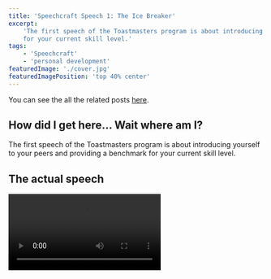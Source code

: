 ```yaml
---
title: 'Speechcraft Speech 1: The Ice Breaker'
excerpt:
    'The first speech of the Toastmasters program is about introducing yourself to your peers and providing a benchmark
    for your current skill level.'
tags:
    - 'Speechcraft'
    - 'personal development'
featuredImage: './cover.jpg'
featuredImagePosition: 'top 40% center'
---
```


You can see the all the related posts [here](./tags/speechcraft).

## How did I get here... Wait where am I?

The first speech of the Toastmasters program is about introducing yourself to your peers and providing a benchmark for
your current skill level.

## The actual speech

<Video src="https://www.youtube.com/embed/-P9M3uPn4FQ" title="Speechcraft Icebreaker" />

## The written speech

In an attempt to give unusable dirt to Marcus and ensuring that everyone needs a coffee after, let's begin with our
history lesson. A long long time ago... Actually, in 30 odd years that I have been on this planet, I have lived in 10
cities and 3 countries. Including the 3 countries, I have visited 12 countries and done month-long road trips in a few
of them. It might not seem like much but this is quite uncommon in India. In the beginning, I was averaging a city a
year, but then I got married and things slowed down. In fact, while we were dating my now-wife was worried that I would
continue to change jobs and cities every year. Useless piece of trivia, I have convinced her to move to two different
cities since.

Apart from travelling, I like buildings. Oops, Buildings are great but I meant building stuff. Like most boys, I got
into computers to make video games. As luck would have it, I made video games for almost 10 years. The work-life can be
brutal, but it's great to be able to say that you are playing games during work hours for research purposes.

I was also heavily influenced by Terminator 2 and always wanted to build something like that. This led me to get my
masters and incidentally, the 2nd country I lived in. I got to help make some very cool agent simulations, virtual
humans and also go to play with some robots. However, I was so disappointed to learn that we were nowhere near building
SkyNet that I went back to building games. At some point, a game company in New Zealand decided it would be a good idea
to get me here and I thought free plane tickets, visa and accommodation. What's the worse that could happen? By the way,
that is also how you convince your wife to leave her job and family and move halfway across the world to a new country
with you. Unfortunately, that company closed down and my job search wasn't going particularly well. Figuring I had a
month before I got kicked out of the country I decided to take a long road trip. Surprisingly, I got a job offer even
though I hade broken one of their meeting room doors during the interview. Fast forward a bit and I found myself at
Pushpay where I heard about this thing called SpeechCraft

So that's the story of how I got... Wait where am I?

## Feedback

### Positive

-   _[From evaluator]_ Intriguing Title that was revealed at the end.
-   _[From evaluator]_ Use of Triads.
-   _[From evaluator]_ Clearly audible.
-   I got a few laughs.

### Negative

-   _[From evaluator]_ Spoke too fast.
-   Ran out of content. I forgot some of the points and the speech ended in less than 3 minutes (which was the minimum
    requirement).

## Action Points

### Previous Action points

Not Applicable as this was the first speech

### Action Points for Next Time

-   I need to speak slower and need to pause between sentences.
-   I need to look at both sides of the room.
-   There is no point in taking a printout. I don't look at it all.
-   I forgot a few of my points which made it a little shorter than the minimum of 3 minutes. Maybe I need to have more
    content so that even if I forget I still speak for at least 4 minutes.
-   I need to take my hands out of my pockets and from behind my back so that they are visible even before starting the
    speech.
-   I need to get rid of "Umms"
-   I need to stop touching my glasses and face.
